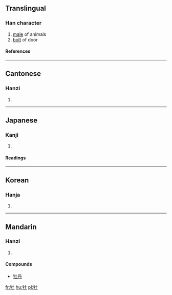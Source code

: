 ==Translingual==
===Han character===
{{Han char|rn=93|rad=牛|as=03|sn=7|four=2451<sub>0</sub>|canj=竹手土 (HQG)}}
# [[male]] of animals
# [[bolt]] of door
====References====
{{Han ref|kx=0697.110|dkj=19933|dj=1110.010|hdz=31801.020|uh=7261|ud=29281|bh=A864|bd=43108}}

----
==Cantonese==
===Hanzi===
{{yue-hanzi|jyut=|y=[[maau5]]}}
# {{defn|Cantonese}}

----
==Japanese==
===Kanji===
{{ja-kanji|grade=|rs=牛03}}
# {{defn|Japanese}} 
====Readings====
{{ja-readings|on=[[ぼ]] (bo), [[ぼう]] (bō)|kun=[[おす]] (osu)}}

----
==Korean==
===Hanja===
{{ko-hanja|hangeul=모|eumhun=|rv=mo|mr=mo|y=mo}}
# {{defn|Korean}}

----
==Mandarin==
===Hanzi===
{{cmn-hanzi|pin=[[lào]] ([[lao4]]), [[lóu]] ([[lou2]]), [[mǔ]] ([[mu3]])|wg=lao<sup>4</sup>, lou<sup>2</sup>, mu<sup>3</sup>}}
# {{defn|Mandarin}}

====Compounds====
*[[牡丹]]

[[fr:牡]]
[[hu:牡]]
[[pl:牡]]